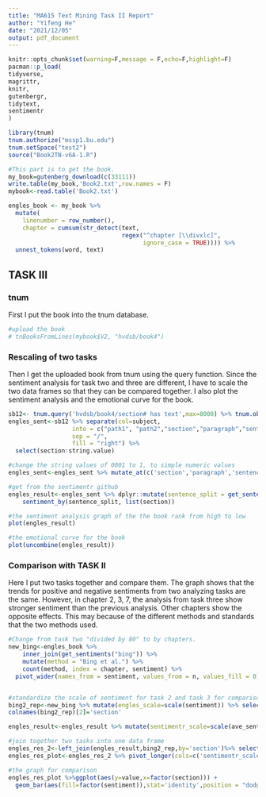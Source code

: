 ```yaml
---
title: "MA615 Text Mining Task II Report"
author: "Yifeng He"
date: "2021/12/05"
output: pdf_document
---
```


```r
knitr::opts_chunk$set(warning=F,message = F,echo=F,highlight=F)
pacman::p_load(
tidyverse,
magrittr,
knitr,
gutenbergr,
tidytext,
sentimentr
)
```

```r
library(tnum)
tnum.authorize("mssp1.bu.edu")
tnum.setSpace("test2")
source("Book2TN-v6A-1.R")
```

```r
#This part is to get the book.
my_book=gutenberg_download(c(33111))
write.table(my_book,'Book2.txt',row.names = F)
mybook<-read.table('Book2.txt')

engles_book <- my_book %>%
  mutate(
    linenumber = row_number(),
    chapter = cumsum(str_detect(text,
                                regex("^chapter [\\divxlc]",
                                      ignore_case = TRUE)))) %>%
  unnest_tokens(word, text)
```


## TASK III

### tnum

First I put the book into the tnum database.

	
```r
#upload the book
# tnBooksFromLines(mybook$V2, "hvdsb/book4")
```

### Rescaling of two tasks

Then I get the uploaded book from tnum using the query function. Since the sentiment analysis for task two and three are different, I have to scale the two data frames so that they can be compared together. I also plot the sentiment analysis and the emotional curve for the book.

```r
sb12<- tnum.query('hvdsb/book4/section# has text',max=8000) %>% tnum.objectsToDf()
engles_sent<-sb12 %>% separate(col=subject,
                  into = c("path1", "path2","section","paragraph","sentence"),
                  sep = "/",
                  fill = "right") %>%
  select(section:string.value)

#change the string values of 0001 to 1, to simple numeric values
engles_sent<-engles_sent %>% mutate_at(c('section','paragraph','sentence'),~str_extract_all(.,"\\d+") %>% unlist() %>% as.numeric())

#get from the sentimentr github
engles_result<-engles_sent %>% dplyr::mutate(sentence_split = get_sentences(string.value))%$%
    sentiment_by(sentence_split, list(section))

#the sentiment analysis graph of the the book rank from high to low
plot(engles_result)

#the emotional curve for the book
plot(uncombine(engles_result))
```

\newpage

### Comparison with TASK II

Here I put two tasks together and compare them. The graph shows that the trends for positive and negative sentiments from two analyzing tasks are the same. However, in chapter 2, 3, 7, the analysis from task three show stronger sentiment than the previous analysis. Other chapters show the opposite effects. This may because of the different methods and standards that the two methods used.

```r
#Change from task two "divided by 80" to by chapters.
new_bing<-engles_book %>% 
    inner_join(get_sentiments("bing")) %>%
    mutate(method = "Bing et al.") %>%
    count(method, index = chapter, sentiment) %>%
  pivot_wider(names_from = sentiment, values_from = n, values_fill = 0) %>% mutate(sentiment = positive - negative)


#standardize the scale of sentiment for task 2 and task 3 for comparison
bing2_rep<-new_bing %>% mutate(engles_scale=scale(sentiment)) %>% select(method,index,engles_scale)
colnames(bing2_rep)[2]='section'

engles_result<-engles_result %>% mutate(sentimentr_scale=scale(ave_sentiment))

#join together two tasks into one data frame
engles_res_2<-left_join(engles_result,bing2_rep,by='section')%>% select(section,engles_scale,sentimentr_scale)
engles_res_plot<-engles_res_2 %>% pivot_longer(cols=c('sentimentr_scale','engles_scale'),names_to = 'sentiment')

#the graph for comparison
engles_res_plot %>%ggplot(aes(y=value,x=factor(section))) +
  geom_bar(aes(fill=factor(sentiment)),stat='identity',position = "dodge",width = 0.7)+theme_bw()

```

